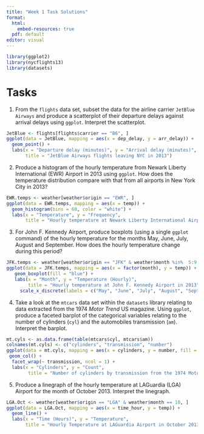 ```yaml
---
title: "Week 1 Task Solutions"
format: 
  html:
    embed-resources: true
  pdf: default
editor: visual
---
```


```r
library(ggplot2)
library(nycflights13)
library(datasets)
```

# Tasks

1.  From the `flights` data set, subset the data for the airline carrier `JetBlue Airways` and produce a scatterplot of their departure delays against arrival delays using `ggplot`. Interpret the scatterplot.

```r
JetBlue <- flights[flights$carrier == "B6", ]
ggplot(data = JetBlue, mapping = aes(x = dep_delay, y = arr_delay)) +
  geom_point() +
  labs(x = "Departure delay (minutes)", y = "Arrival delay (minutes)",
       title = "JetBlue Airways flights leaving NYC in 2013")
```

2.  Produce a histogram of the hourly temperature from Newark Liberty International (EWR) Airport in 2013 using `ggplot`. How does the temperature distribution compare with that from all airports in New York City in 2013?

```r
EWR.temps <- weather[weather$origin == "EWR", ]
ggplot(data = EWR.temps, mapping = aes(x = temp)) +
  geom_histogram(bins = 60, color = "white") +
  labs(x = "Temperature", y = "Frequency",
       title = "Hourly temperature at Newark Liberty International Airport in 2013")
```

3.  For John F. Kennedy Airport, produce boxplots (using a single `ggplot` command) of the hourly temperature for the months May, June, July, August and September. How does the hourly temperature change during this period?

```r
JFK.temps <- weather[weather$origin == "JFK" & weather$month %in%  5:9, ]
ggplot(data = JFK.temps, mapping = aes(x = factor(month), y = temp)) +
   geom_boxplot(fill = "blue") +
   labs(x = "Month", y = "Temperature (Hourly)",
        title = "Hourly temperature at John F. Kennedy Airport in 2013")  +
     scale_x_discrete(labels = c("May", "June", "July", "August", "September"))
```

4.  Take a look at the `mtcars` data set within the `datasets` library relating to data extracted from the 1974 *Motor Trend* US magazine. Using `ggplot`, produce a faceted barplot of the categorical variables relating to the number of cylinders (`cyl`) and the automobiles transmission (`am`). Interpret the barplot.

```r
mt.cyls <- as.data.frame(table(mtcars$cyl, mtcars$am))
colnames(mt.cyls) <- c("cylinders", "transmission", "number")
ggplot(data = mt.cyls, mapping = aes(x = cylinders, y = number, fill = transmission)) +
 geom_col() +
  facet_wrap(~ transmission, ncol = 1) +
  labs(x = "Cylinders", y = "Count",
        title = "Number of cylinders by transmission from the 1974 Motor Trend US magazine")
```

5.  Produce a linegraph of the hourly temperature at LAGuardia (LGA) Airport for the month of October 2013. Interpret the linegraph.

```r
LGA.Oct <- weather[weather$origin == "LGA" & weather$month == 10, ]
ggplot(data = LGA.Oct, mapping = aes(x = time_hour, y = temp)) +
  geom_line() +
  labs(x = "Time (Hours)", y = "Temperature",
       title = "Hourly Temperature at LAGuardia Airport in October 2013")
```
